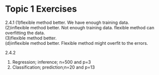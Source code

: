 # Topic 1 Exercises


2.4.1
(1)flexible method better. We have enough training data.\
(2)inflexible method better. Not enough training data. flexible method can overfitting the data.\
(3)flexible method better.\
(d)inflexible method better. Flexible method might overfit to the errors.\

2.4.2

(1) Regression; inference;  n=500 and p=3 \
(2) Classification; prediction;n=20 and p=13 \

